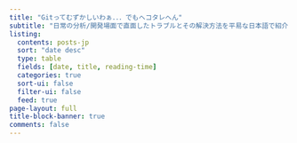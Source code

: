 ```yaml
---
title: "Gitってむずかしいわぁ．．．でもヘコタレへん"
subtitle: "日常の分析/開発場面で直面したトラブルとその解決方法を平易な日本語で紹介します"
listing:
  contents: posts-jp
  sort: "date desc"
  type: table
  fields: [date, title, reading-time]
  categories: true
  sort-ui: false
  filter-ui: false
  feed: true
page-layout: full
title-block-banner: true
comments: false
---
```

